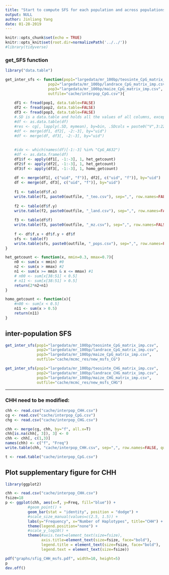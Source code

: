 ```yaml
---
title: "Start to compute SFS for each population and across populations"
output: NULL
author: Jinliang Yang
date: 01-28-2019
---
```



```r
knitr::opts_chunk$set(echo = TRUE) 
knitr::opts_knit$set(root.dir=normalizePath('../../')) 
#library(tidyverse)
```


### get_SFS function

```r
library("data.table")

get_inter_sfs <- function(pop1="largedata/mr_100bp/teosinte_CpG_matrix_imp.csv", 
                   pop2="largedata/mr_100bp/landrace_CpG_matrix_imp.csv",
                   pop3="largedata/mr_100bp/maize_CpG_matrix_imp.csv",
                   outfile="cache/interpop_CpG.csv"){
    
    df1 <- fread(pop1, data.table=FALSE)
    df2 <- fread(pop2, data.table=FALSE)
    df3 <- fread(pop3, data.table=FALSE)
    #.SD is a data.table and holds all the values of all columns, except the one specified in by.
    #df <- as.data.table(df)
    #res <- cg[, lapply(.SD, mymean), by=bin, .SDcols = paste0("V",3:22)]
    #df <- merge(df1, df2[, -2:-3], by="uid")
    #df <- merge(df, df3[, -2:-3], by="uid")
    
    
    #idx <- which(names(df)[-1:-3] %in% "CpG_A632")
    #df <- as.data.frame(df)
    df1$f <- apply(df1[, -1:-3], 1, het_getcount)
    df2$f <- apply(df2[, -1:-3], 1, het_getcount)
    df3$f <- apply(df3[, -1:-3], 1, homo_getcount)
    
    df <- merge(df1[, c("uid", "f")], df2[, c("uid", "f")], by="uid")
    df <- merge(df, df3[, c("uid", "f")], by="uid")
    
    f1 <- table(df$f.x)
    write.table(f1, paste0(outfile, "_teo.csv"), sep=",", row.names=FALSE, quote=FALSE)
    
    f2 <- table(df$f.y)
    write.table(f2, paste0(outfile, "_land.csv"), sep=",", row.names=FALSE, quote=FALSE)
    
    f3 <- table(df$f)
    write.table(f3, paste0(outfile, "_mz.csv"), sep=",", row.names=FALSE, quote=FALSE)
    
    f <- df$f.x + df$f.y + df$f
    sfs <- table(f)
    write.table(sfs, paste0(outfile, "_pops.csv"), sep=",", row.names=FALSE, quote=FALSE)
}

het_getcount <- function(x, mmin=0.3, mmax=0.7){
    n0 <- sum(x < mmin) #0
    n2 <- sum(x > mmax) #2
    n1 <- sum(x >= mmin & x <= mmax) #1
    # n00 <- sum[x[38:51] < 0.5]
    # n11 <- sum[x[38:51] > 0.5]
    return(2*n2+n1)
}

homo_getcount <- function(x){
    #n00 <- sum[x < 0.5]
    n11 <- sum(x > 0.5)
    return(n11)
}
```

## inter-population SFS

```r
get_inter_sfs(pop1="largedata/mr_100bp/teosinte_CpG_matrix_imp.csv", 
              pop2="largedata/mr_100bp/landrace_CpG_matrix_imp.csv",
              pop3="largedata/mr_100bp/maize_CpG_matrix_imp.csv",
              outfile="cache/mcmc_res/new_msfs_CG")

get_inter_sfs(pop1="largedata/mr_100bp/teosinte_CHG_matrix_imp.csv", 
              pop2="largedata/mr_100bp/landrace_CHG_matrix_imp.csv",
              pop3="largedata/mr_100bp/maize_CHG_matrix_imp.csv",
              outfile="cache/mcmc_res/new_msfs_CHG")


```





-----------------

### CHH need to be modified:
```r
chh <- read.csv("cache/interpop_CHH.csv")
cg <- read.csv("cache/interpop_CpG.csv")
chg <- read.csv("cache/interpop_CHG.csv")

chh <- merge(cg, chh, by="f", all.x=T)
chh[is.na(chh[, 3]), 3] <- 0
chh <- chh[, c(1,3)]
names(chh) <- c("f", "Freq")
write.table(chh, "cache/interpop_CHH.csv", sep=",", row.names=FALSE, quote=FALSE)

t <- read.table("cache/interpop_CpG.csv")
```

## Plot supplementary figure for CHH

```r
library(ggplot2)

chh <- read.csv("cache/interpop_CHH.csv")
fsize=18
p <- ggplot(chh, aes(x=f, y=Freq, fill="blue")) +
          #geom_point() +
          geom_bar(stat = "identity", position = "dodge") +
          #scale_size_manual(values=c(2.5, 1.5)) +
          labs(y="Frequency", x="Number of Haplotypes", title="CHH") + 
          theme(legend.position="none") +
          #scale_y_log10() +
          theme(#axis.text=element_text(size=fsize),
                axis.title=element_text(size=fsize, face="bold"),
                legend.title = element_text(size=fsize, face="bold"),
                legend.text = element_text(size=fsize))

pdf("graphs/sfig_CHH_msfs.pdf", width=10, height=5)
p
dev.off()
```

